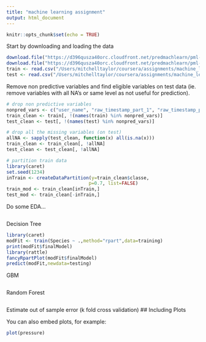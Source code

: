 ```yaml
---
title: "machine learning assignment"
output: html_document
---
```


```r
knitr::opts_chunk$set(echo = TRUE)
```

Start by downloading and loading the data

```r
download.file("https://d396qusza40orc.cloudfront.net/predmachlearn/pml-training.csv", "/Users/mitchelltaylor/coursera/assignments/machine_learning/pml-training.csv")
download.file("https://d396qusza40orc.cloudfront.net/predmachlearn/pml-testing.csv", "/Users/mitchelltaylor/coursera/assignments/machine_learning/pml-testing.csv")
train <- read.csv("/Users/mitchelltaylor/coursera/assignments/machine_learning/pml-training.csv")
test <- read.csv("/Users/mitchelltaylor/coursera/assignments/machine_learning/pml-testing.csv")
```

Remove non predictive variables and find eligible variables on test data (ie. remove variables with all NA's or same level as not useful for prediction).
```r
# drop non predictive variables
nonpred_vars <- c("user_name", "raw_timestamp_part_1", "raw_timestamp_part_2", "cvtd_timestamp", "new_window", "num_window")
train_clean <- train[, !(names(train) %in% nonpred_vars)]
test_clean <- test[, !(names(test) %in% nonpred_vars)]

# drop all the missing variables (on test)
allNA <- sapply(test_clean, function(x) all(is.na(x)))
train_clean <- train_clean[, !allNA]
test_clean <- test_clean[, !allNA]

# partition train data
library(caret)
set.seed(1234)
inTrain <- createDataPartition(y=train_clean$classe,
                              p=0.7, list=FALSE)
train_mod <- train_clean[inTrain,]
test_mod <- train_clean[-inTrain,]
```

Do some EDA...
```r


```

Decision Tree
```r

library(caret)
modFit <- train(Species ~ .,method="rpart",data=training)
print(modFit$finalModel)
library(rattle)
fancyRpartPlot(modFit$finalModel)
predict(modFit,newdata=testing)
```

GBM
```r

```

Random Forest
```r

```

Estimate out of sample error (k fold cross validation)
## Including Plots

You can also embed plots, for example:

```r
plot(pressure)
```
